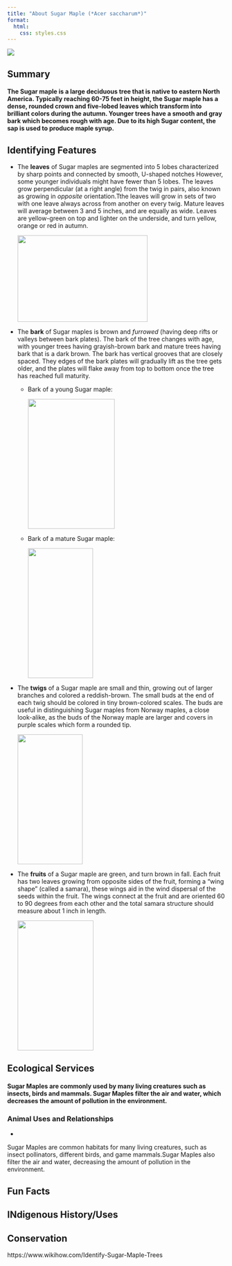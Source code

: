 ```yaml
---
title: "About Sugar Maple (*Acer saccharum*)"
format:
  html:
    css: styles.css
---
```


![](sugarmaple.jpg)

## Summary

#### The Sugar maple is a large deciduous tree that is native to eastern North America. Typically reaching 60-75 feet in height, the Sugar maple has a dense, rounded crown and five-lobed leaves which transform into brilliant colors during the autumn. Younger trees have a smooth and gray bark which becomes rough with age. Due to its high Sugar content, the sap is used to produce maple syrup.


## Identifying Features

* The **leaves** of Sugar maples are segmented into 5 lobes characterized by sharp points and connected by smooth, U-shaped notches However, some younger individuals might have fewer than 5 lobes. The leaves grow perpendicular (at a right angle) from the twig in pairs, also known as growing in *opposite* orientation.Tthe leaves will grow in sets of two with one leave always across from another on every twig. Mature leaves will average between 3 and 5 inches, and are equally as wide. Leaves are yellow-green on top and lighter on the underside, and turn yellow, orange or red in autumn.

  ![](sugarmaple_leaf.jpeg){width=300px height=200px}

* The **bark** of Sugar maples is brown and *furrowed* (having deep rifts or valleys between bark plates). The bark of the tree changes with age, with younger trees having grayish-brown bark and mature trees having bark that is a dark brown. The bark has vertical grooves that are closely spaced. They edges of the bark plates will gradually lift as the tree gets older, and the plates will flake away from top to bottom once the tree has reached full maturity. 

  * Bark of a young Sugar maple:
  
    ![](sugarmaple_youngbark.jpeg){width=200px height=300px}
  * Bark of a mature Sugar maple:
  
    ![](sugarmaple_oldbark.jpeg){width=150px height=300px}

* The **twigs** of a Sugar maple are small and thin, growing out of larger branches and colored a reddish-brown. The small buds at the end of each twig should be colored in tiny brown-colored scales. The buds are useful in distinguishing Sugar maples from Norway maples, a close look-alike, as the buds of the Norway maple are larger and covers in purple scales which form a rounded tip.

    ![](sugarmaple_bud.jpeg){width=150px height=300px}
    
* The **fruits** of a Sugar maple are green, and turn brown in fall. Each fruit has two leaves growing from opposite sides of the fruit, forming a "wing shape" (called a samara), these wings aid in the wind dispersal of the seeds within the fruit. The wings connect at the fruit and are oriented 60 to 90 degrees from each other and the total samara structure should measure about 1 inch in length. 
    
    ![](sugarmaple_samara.jpeg){width=175px height=300px}

## Ecological Services

#### Sugar Maples are commonly used by many living creatures such as insects, birds and mammals. Sugar Maples filter the air and water, which decreases the amount of pollution in the environment. 

### Animal Uses and Relationships
* 

Sugar Maples are common habitats for many living creatures, such as insect pollinators, different birds, and game mammals.Sugar Maples also filter the air and water, decreasing the amount of pollution in the environment. 

## Fun Facts

## INdigenous History/Uses

## Conservation



https://www.wikihow.com/Identify-Sugar-Maple-Trees









